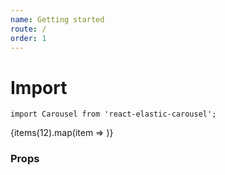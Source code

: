 ```yaml
---
name: Getting started
route: /
order: 1
---
```




# Import
```import Carousel from 'react-elastic-carousel';```

<Playground >
  <Carousel>
    {items(12).map(item => <Item key={item.id} {...item}/>)}
  </Carousel>
</Playground>

### Props

<PropsTable of={Carousel} />